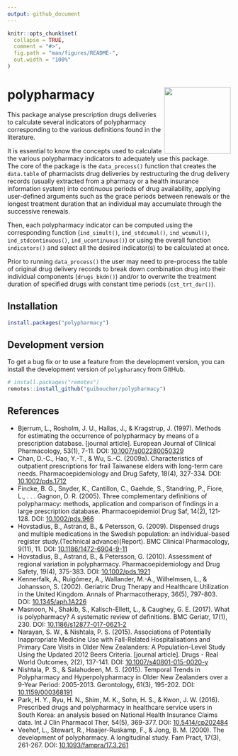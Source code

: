 ---
output: github_document
---

```{r, include = FALSE}
knitr::opts_chunk$set(
  collapse = TRUE,
  comment = "#>",
  fig.path = "man/figures/README-",
  out.width = "100%"
)
```

# polypharmacy <img src="man/figures/sticker/stiker2.png" width = "150" align="right" />

This package analyse prescription drugs deliveries to calculate several indicators of polypharmacy corresponding to the various definitions found in the literature.

It is essential to know the concepts used to calculate the various polypharmacy indicators to adequately use this package.  
The core of the package is the `data_process()` function that creates the `data.table` of pharmacists drug deliveries by restructuring the drug delivery records (usually extracted from a pharmacy or a health insurance information system) into continuous periods of drug availability, applying user-defined arguments such as the grace periods between renewals or the longest treatment duration that an individual may accumulate through the successive renewals.

Then, each polypharmacy indicator can be computed using the corresponding function (`ind_simult()`, `ind_stdcumul()`, `ind_wcumul()`, `ind_stdcontinuous()`, `ind_ucontinuous()`) or using the overall function `indicators()` and select all the desired indicator(s) to be calculated at once.

Prior to running `data_process()` the user may need to pre-process the table of original drug delivery records to break down combination drug into their individual components (`drugs_bkdn()`) and/or to overwrite the treatment duration of specified drugs with constant time periods (`cst_trt_dur()`).


## Installation

```{r, eval=FALSE}
install.packages("polypharmacy")
```


## Development version
To get a bug fix or to use a feature from the development version, you can install the development version of `polypharamcy` from GitHub.
```{r, eval=FALSE}
# install.packages("remotes")
remotes::install_github("guiboucher/polypharmacy")
```


## References

* Bjerrum, L., Rosholm, J. U., Hallas, J., & Kragstrup, J. (1997). Methods for estimating the occurrence of polypharmacy by means of a prescription database. [journal article]. European Journal of Clinical Pharmacology, 53(1), 7-11. DOI: [10.1007/s002280050329](https://link.springer.com/article/10.1007/s002280050329)
* Chan, D.-C., Hao, Y.-T., & Wu, S.-C. (2009a). Characteristics of outpatient prescriptions for frail Taiwanese elders with long-term care needs. Pharmacoepidemiology and Drug Safety, 18(4), 327-334. DOI: [10.1002/pds.1712](https://onlinelibrary.wiley.com/doi/abs/10.1002/pds.1712)
* Fincke, B. G., Snyder, K., Cantillon, C., Gaehde, S., Standring, P., Fiore, L., . . . Gagnon, D. R. (2005). Three complementary definitions of polypharmacy: methods, application and comparison of findings in a large prescription database. Pharmacoepidemiol Drug Saf, 14(2), 121-128. DOI: [10.1002/pds.966](https://onlinelibrary.wiley.com/doi/abs/10.1002/pds.966)
* Hovstadius, B., Astrand, B., & Petersson, G. (2009). Dispensed drugs and multiple medications in the Swedish population: an individual-based register study.(Technical advance)(Report). BMC Clinical Pharmacology, 9(11), 11. DOI: [10.1186/1472-6904-9-11](https://link.springer.com/article/10.1186%2F1472-6904-9-11)
* Hovstadius, B., Astrand, B., & Petersson, G. (2010). Assessment of regional variation in polypharmacy. Pharmacoepidemiology and Drug Safety, 19(4), 375-383. DOI: [10.1002/pds.1921](https://onlinelibrary.wiley.com/doi/abs/10.1002/pds.1921)
* Kennerfalk, A., Ruigómez, A., Wallander, M.-A., Wilhelmsen, L., & Johansson, S. (2002). Geriatric Drug Therapy and Healthcare Utilization in the United Kingdom. Annals of Pharmacotherapy, 36(5), 797-803. DOI: [10.1345/aph.1A226](https://journals.sagepub.com/doi/10.1345/aph.1A226)
* Masnoon, N., Shakib, S., Kalisch-Ellett, L., & Caughey, G. E. (2017). What is polypharmacy? A systematic review of definitions. BMC Geriatr, 17(1), 230. DOI: [10.1186/s12877-017-0621-2](https://bmcgeriatr.biomedcentral.com/articles/10.1186/s12877-017-0621-2)
* Narayan, S. W., & Nishtala, P. S. (2015). Associations of Potentially Inappropriate Medicine Use with Fall-Related Hospitalisations and Primary Care Visits in Older New Zealanders: A Population-Level Study Using the Updated 2012 Beers Criteria. [journal article]. Drugs - Real World Outcomes, 2(2), 137-141. DOI: [10.1007/s40801-015-0020-y](https://link.springer.com/article/10.1007%2Fs40801-015-0020-y)
* Nishtala, P. S., & Salahudeen, M. S. (2015). Temporal Trends in Polypharmacy and Hyperpolypharmacy in Older New Zealanders over a 9-Year Period: 2005-2013. Gerontology, 61(3), 195-202. DOI: [10.1159/000368191](https://www.karger.com/Article/Abstract/368191)
* Park, H. Y., Ryu, H. N., Shim, M. K., Sohn, H. S., & Kwon, J. W. (2016). Prescribed drugs and polypharmacy in healthcare service users in South Korea: an analysis based on National Health Insurance Claims data. Int J Clin Pharmacol Ther, 54(5), 369-377. DOI: [10.5414/cp202484](https://www.dustri.com/article_response_page.html?artId=14225&doi=10.5414/CP202484&L=0)
* Veehof, L., Stewart, R., Haaijer-Ruskamp, F., & Jong, B. M. (2000). The development of polypharmacy. A longitudinal study. Fam Pract, 17(3), 261-267. DOI: [10.1093/fampra/17.3.261](https://academic.oup.com/fampra/article/17/3/261/514657)






























